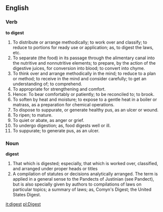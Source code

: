 ==English==

===Verb===

'''to digest'''

#To distribute or arrange methodically; to work over and classify; to reduce to portions for ready use or application; as, to digest the laws, etc.
#To separate (the food) in its passage through the alimentary canal into the nutritive and nonnutritive elements; to prepare, by the action of the digestive juices, for conversion into blood; to convert into chyme.
#To think over and arrange methodically in the mind; to reduce to a plan or method; to receive in the mind and consider carefully; to get an understanding of; to comprehend.
#To appropriate for strengthening and comfort.
#Hence: To bear comfortably or patiently; to be reconciled to; to brook.
#To soften by heat and moisture; to expose to a gentle heat in a boiler or matrass, as a preparation for chemical operations.
#To dispose to suppurate, or generate healthy pus, as an ulcer or wound.
#To ripen; to mature.
#To quiet or abate, as anger or grief.
#To undergo digestion; as, food digests well or ill.
#To suppurate; to generate pus, as an ulcer.

===Noun===

'''digest'''

#That which is digested; especially, that which is worked over, classified, and arranged under proper heads or titles
#A compilation of statutes or decisions analytically arranged. The term is applied in a general sense to the Pandects of Justinian (see Pandect), but is also specially given by authors to compilations of laws on particular topics; a summary of laws; as, Comyn's Digest; the United States Digest.

[[it:digest]]
[[pl:Digest]]